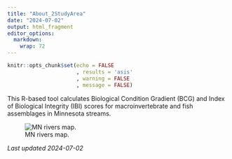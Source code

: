 ```yaml
---
title: "About_2StudyArea"
date: "2024-07-02"
output: html_fragment
editor_options: 
  markdown: 
    wrap: 72
---
```


```r
knitr::opts_chunk$set(echo = FALSE
                      , results = 'asis'
                      , warning = FALSE
                      , message = FALSE)
```

This R-based tool calculates Biological Condition Gradient (BCG) and Index of Biological Integrity (IBI) scores for macroinvertebrate and fish assemblages in Minnesota streams.

![MN rivers map.](images/minnesota-rivers-map.gif)




*Last updated 2024-07-02*
